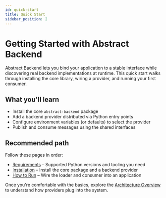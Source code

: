 ```yaml
---
id: quick-start
title: Quick Start
sidebar_position: 2
---
```


# Getting Started with Abstract Backend

Abstract Backend lets you bind your application to a stable interface while discovering real backend implementations at runtime. This quick start walks through installing the core library, wiring a provider, and running your first consumer.

## What you'll learn

- Install the core `abstract-backend` package
- Add a backend provider distributed via Python entry points
- Configure environment variables (or defaults) to select the provider
- Publish and consume messages using the shared interfaces

## Recommended path

Follow these pages in order:

- [Requirements](./requirements.mdx) – Supported Python versions and tooling you need
- [Installation](./installation.mdx) – Install the core package and a backend provider
- [How to Run](./how-to-run.mdx) – Wire the loader and consumer into an application

Once you're comfortable with the basics, explore the [Architecture Overview](/dev/next/architecture) to understand how providers plug into the system.
